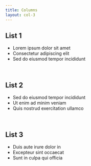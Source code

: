 ```yaml
---
title: Columns
layout: col-3
---
```


## List 1

- Lorem ipsum dolor sit amet
- Consectetur adipiscing elit
- Sed do eiusmod tempor incididunt

<br/>

## List 2

- Sed do eiusmod tempor incididunt
- Ut enim ad minim veniam
- Quis nostrud exercitation ullamco

<br/>

## List 3

- Duis aute irure dolor in
- Excepteur sint occaecat
- Sunt in culpa qui officia
